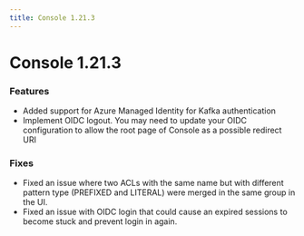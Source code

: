 ```yaml
---
title: Console 1.21.3
---
```


# Console 1.21.3

### Features
- Added support for Azure Managed Identity for Kafka authentication
- Implement OIDC logout. You may need to update your OIDC configuration to allow the root page of Console as a possible redirect URI

### Fixes
- Fixed an issue where two ACLs with the same name but with different pattern type (PREFIXED and LITERAL) were merged in the same group in the UI.
- Fixed an issue with OIDC login that could cause an expired sessions to become stuck and prevent login in again.